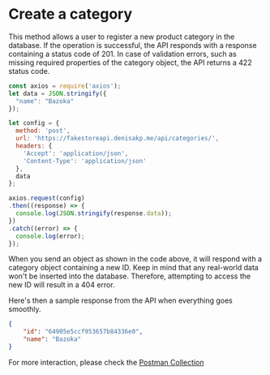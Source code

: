 

# Create a category

This method allows a user to register a new product category in the database. If the operation is successful,
the API responds with a response containing a status code of 201. In case of validation errors,
such as missing required properties of the category object, the API returns a 422 status code.

```js copy showLineNumbers filename="categories/create-category.js"
const axios = require('axios');
let data = JSON.stringify({
  "name": "Bazoka"
});

let config = {
  method: 'post',
  url: 'https://fakestoreapi.denisakp.me/api/categories/',
  headers: {
    'Accept': 'application/json',
    'Content-Type': 'application/json'
  },
  data
};

axios.request(config)
.then((response) => {
  console.log(JSON.stringify(response.data));
})
.catch((error) => {
  console.log(error);
});

```

<Callout>
    When you send an object as shown in the code above, it will respond with a category object containing a new ID.
    Keep in mind that any real-world data won't be inserted into the database. Therefore, attempting to access the new ID will result in a 404 error.
</Callout>

Here's then a sample response from the API when everything goes smoothly.

```json copy filename="API Response"
{
    "id": "64905e5ccf953657b84336e0",
    "name": "Bazoka"
}
```

For more interaction, please check the [Postman Collection](https://postman.com)
